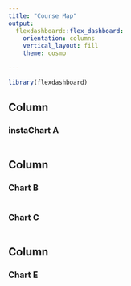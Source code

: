 ```yaml
---
title: "Course Map"
output: 
  flexdashboard::flex_dashboard:
    orientation: columns
    vertical_layout: fill
    theme: cosmo

---
```


```r
library(flexdashboard)
```

## Column {data-width="3"}

### instaChart A

```r

```

## Column {data-width="3"}

### Chart B

```r

```

### Chart C

```r

```

## Column {data-width="3"}

### Chart E
